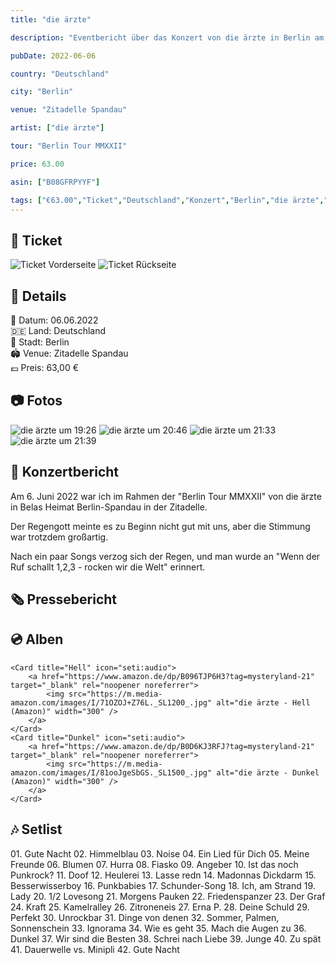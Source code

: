 ```yaml
---
title: "die ärzte"

description: "Eventbericht über das Konzert von die ärzte in Berlin am 06.06.2022 in der Zitadelle Spandau."

pubDate: 2022-06-06

country: "Deutschland"

city: "Berlin"

venue: "Zitadelle Spandau"

artist: ["die ärzte"]

tour: "Berlin Tour MMXXII"

price: 63.00

asin: ["B08GFRPYYF"]

tags: ["€63.00","Ticket","Deutschland","Konzert","Berlin","die ärzte","Zitadelle Spandau","2022"]
---
```




## 🎫 Ticket

<CardGrid>
  <Card title="Vorderseite" icon="image">
    <Image src={imgTicketFront} alt="Ticket Vorderseite" widths={[300, 600, 900]} sizes="(max-width: 600px) 100vw, 600px" />
  </Card>
  <Card title="Rückseite" icon="image">
    <Image src={imgTicketBack} alt="Ticket Rückseite" widths={[300, 600, 900]} sizes="(max-width: 600px) 100vw, 600px" />
  </Card>
</CardGrid>

## 📌 Details
📅 Datum: 06.06.2022  
🇩🇪 Land: Deutschland  
📍 Stadt: Berlin  
🏟️ Venue: Zitadelle Spandau   
💶 Preis: 63,00 €  

## 📷 Fotos

<CardGrid>
  <Card title="19:26" icon="image">
    <Image src={img1926} alt="die ärzte um 19:26" widths={[300, 600, 900]} sizes="(max-width: 600px) 100vw, 600px" />
  </Card>
  <Card title="20:46" icon="image">
    <Image src={img2046} alt="die ärzte um 20:46" widths={[300, 600, 900]} sizes="(max-width: 600px) 100vw, 600px" />
  </Card>
  <Card title="21:33" icon="image">
    <Image src={img2133} alt="die ärzte um 21:33" widths={[300, 600, 900]} sizes="(max-width: 600px) 100vw, 600px" />
  </Card>
  <Card title="21:39" icon="image">
    <Image src={img2139} alt="die ärzte um 21:39" widths={[300, 600, 900]} sizes="(max-width: 600px) 100vw, 600px" />
  </Card>
</CardGrid>

## 🎤 Konzertbericht

Am 6. Juni 2022 war ich im Rahmen der "Berlin Tour MMXXII" von die ärzte in Belas Heimat Berlin-Spandau in der Zitadelle.

Der Regengott meinte es zu Beginn nicht gut mit uns, aber die Stimmung war trotzdem großartig.

Nach ein paar Songs verzog sich der Regen, und man wurde an "Wenn der Ruf schallt 1,2,3 - rocken wir die Welt" erinnert.

## 🗞️ Pressebericht

<LinkCard
    title="Berliner Morgenpost"
    href="https://www.morgenpost.de/bezirke/spandau/article235550087/Die-Aerzte-in-der-Zitadelle-Spandau-Punkrock-in-einer-Burg.html"
/>

## 💿 Alben

<CardGrid>

    <Card title="Hell" icon="seti:audio">
        <a href="https://www.amazon.de/dp/B096TJP6H3?tag=mysteryland-21" target="_blank" rel="noopener noreferrer">
            <img src="https://m.media-amazon.com/images/I/71OZOJ+Z76L._SL1200_.jpg" alt="die ärzte - Hell (Amazon)" width="300" />
        </a>
    </Card>
    <Card title="Dunkel" icon="seti:audio">
        <a href="https://www.amazon.de/dp/B0D6KJ3RFJ?tag=mysteryland-21" target="_blank" rel="noopener noreferrer">
            <img src="https://m.media-amazon.com/images/I/81ooJgeSbGS._SL1500_.jpg" alt="die ärzte - Dunkel (Amazon)" width="300" />
        </a>
    </Card>
</CardGrid>

## 🎶 Setlist

<Card title="Songs" icon="list-format">
01. Gute Nacht
02. Himmelblau
03. Noise
04. Ein Lied für Dich
05. Meine Freunde
06. Blumen
07. Hurra
08. Fiasko
09. Angeber
10. Ist das noch Punkrock?
11. Doof
12. Heulerei
13. Lasse redn
14. Madonnas Dickdarm
15. Besserwisserboy
16. Punkbabies
17. Schunder-Song
18. Ich, am Strand
19. Lady
20. 1/2 Lovesong
21. Morgens Pauken
22. Friedenspanzer
23. Der Graf
24. Kraft
25. Kamelralley
26. Zitroneneis
27. Erna P.
28. Deine Schuld
29. Perfekt
30. Unrockbar
31. Dinge von denen
32. Sommer, Palmen, Sonnenschein
33. Ignorama
34. Wie es geht
35. Mach die Augen zu
36. Dunkel
37. Wir sind die Besten
38. Schrei nach Liebe
39. Junge
40. Zu spät
41. Dauerwelle vs. Minipli
42. Gute Nacht
</Card>

<LinkCard
    title="Mehr Informationen"
    href="https://fanieng.com/2022/06/06/die-aerzte-berlin-zitadelle-spandau/"
/>

